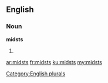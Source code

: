 ==English==

===Noun===
'''midsts'''

# {{plural of|midst}}

[[Category:English plurals]]

[[ar:midsts]]
[[fr:midsts]]
[[ku:midsts]]
[[my:midsts]]